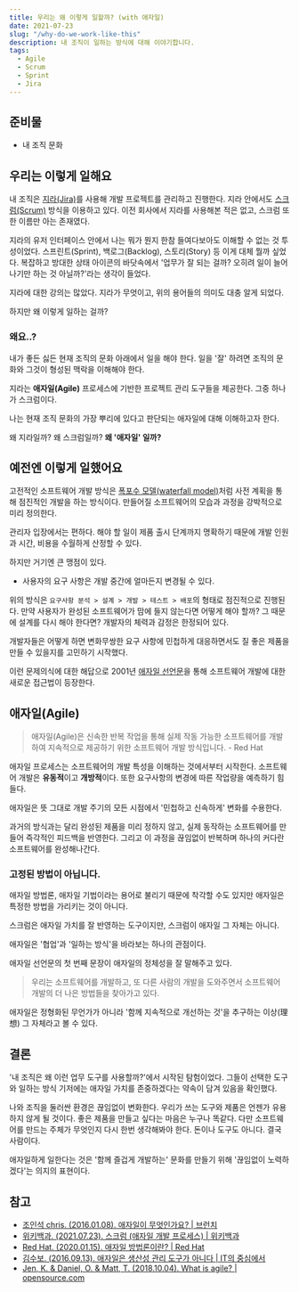 ```yaml
---
title: 우리는 왜 이렇게 일할까? (with 애자일)
date: 2021-07-23
slug: "/why-do-we-work-like-this"
description: 내 조직이 일하는 방식에 대해 이야기합니다.
tags:
  - Agile
  - Scrum
  - Sprint
  - Jira
---
```


## 준비물

- 내 조직 문화

## 우리는 이렇게 일해요

내 조직은 [지라(Jira)](https://www.atlassian.com/ko/software/jira)를 사용해 개발 프로젝트를 관리하고 진행한다.
지라 안에서도 [스크럼(Scrum)](https://ko.wikipedia.org/wiki/%EC%8A%A4%ED%81%AC%EB%9F%BC_(%EC%95%A0%EC%9E%90%EC%9D%BC_%EA%B0%9C%EB%B0%9C_%ED%94%84%EB%A1%9C%EC%84%B8%EC%8A%A4))
방식을 이용하고 있다. 이전 회사에서 지라를 사용해본 적은 없고, 스크럼 또한 이름만 아는 존재였다.

지라의 유저 인터페이스 안에서 나는 뭐가 뭔지 한참 들여다보아도 이해할 수 없는 것 투성이었다.
스프린트(Sprint), 백로그(Backlog), 스토리(Story) 등 이게 대체 뭘까 싶었다. 복잡하고 방대한 상태 아이콘의 바닷속에서 '업무가 잘 되는 걸까?
오히려 일이 늘어나기만 하는 것 아닐까?'라는 생각이 들었다.

지라에 대한 강의는 많았다. 지라가 무엇이고, 위의 용어들의 의미도 대충 알게 되었다.

하지만 왜 이렇게 일하는 걸까?

### 왜요..?

내가 좋든 싫든 현재 조직의 문화 아래에서 일을 해야 한다. 일을 '잘' 하려면 조직의 문화와 그것이 형성된 맥락을 이해해야 한다.

지라는 **애자일(Agile)** 프로세스에 기반한 프로젝트 관리 도구들을 제공한다. 그중 하나가 스크럼이다.

나는 현재 조직 문화의 가장 뿌리에 있다고 판단되는 애자일에 대해 이해하고자 한다.

왜 지라일까? 왜 스크럼일까? **왜 '애자일' 일까?**

## 예전엔 이렇게 일했어요

고전적인 소프트웨어 개발 방식은 [폭포수 모델(waterfall model)](https://ko.wikipedia.org/wiki/%ED%8F%AD%ED%8F%AC%EC%88%98_%EB%AA%A8%EB%8D%B8)처럼
사전 계획을 통해 점진적인 개발을 하는 방식이다.
만들어질 소프트웨어의 모습과 과정을 강박적으로 미리 정의한다.

관리자 입장에서는 편하다. 해야 할 일이 제품 출시 단계까지 명확하기 때문에 개발 인원과 시간, 비용을 수월하게 산정할 수 있다.

하지만 거기엔 큰 맹점이 있다.

- 사용자의 요구 사항은 개발 중간에 얼마든지 변경될 수 있다.

위의 방식은 `요구사항 분석 > 설계 > 개발 > 테스트 > 배포`의 형태로 점진적으로 진행된다. 만약 사용자가 완성된 소프트웨어가 맘에 들지 않는다면 어떻게 해야 할까?
그 때문에 설계를 다시 해야 한다면? 개발자의 체력과 감정은 한정되어 있다.

개발자들은 어떻게 하면 변화무쌍한 요구 사항에 민첩하게 대응하면서도 질 좋은 제품을 만들 수 있을지를 고민하기 시작했다.

이런 문제의식에 대한 해답으로 2001년 [애자일 선언문](http://agilemanifesto.org/iso/ko/manifesto.html)을 통해 소프트웨어 개발에 대한
새로운 접근법이 등장한다.

## 애자일(Agile)

> 애자일(Agile)은 신속한 반복 작업을 통해 실제 작동 가능한 소프트웨어를 개발하여 지속적으로 제공하기 위한 소프트웨어 개발 방식입니다. - Red Hat

애자일 프로세스는 소프트웨어의 개발 특성을 이해하는 것에서부터 시작한다. 소프트웨어 개발은 **유동적**이고 **개방적**이다. 또한
요구사항의 변경에 따른 작업량을 예측하기 힘들다.

애자일은 뜻 그대로 개발 주기의 모든 시점에서 '민첩하고 신속하게' 변화를 수용한다.

과거의 방식과는 달리 완성된 제품을 미리 정하지 않고,
실제 동작하는 소프트웨어를 만들어 즉각적인 피드백을 반영한다. 그리고 이 과정을 끊임없이 반복하며 하나의 커다란 소프트웨어를 완성해나간다.

### 고정된 방법이 아닙니다.

애자일 방법론, 애자일 기법이라는 용어로 불리기 때문에 착각할 수도 있지만 애자일은 특정한 방법을 가리키는 것이 아니다.

스크럼은 애자일 가치를 잘 반영하는 도구이지만, 스크럼이 애자일 그 자체는 아니다.

애자일은 '협업'과 '일하는 방식'을 바라보는 하나의 관점이다.

애자일 선언문의 첫 번째 문장이 애자일의 정체성을 잘 말해주고 있다.

> 우리는 소프트웨어를 개발하고, 또 다른 사람의 개발을 도와주면서 소프트웨어 개발의 더 나은 방법들을 찾아가고 있다.

애자일은 정형화된 무언가가 아니라 '함께 지속적으로 개선하는 것'을 추구하는 이상(理想) 그 자체라고 볼 수 있다.

## 결론

'내 조직은 왜 이런 업무 도구를 사용할까?'에서 시작된 탐험이었다. 그들이 선택한 도구와 일하는 방식 기저에는 애자일 가치를 존중하겠다는 약속이 담겨 있음을
확인했다.

나와 조직을 둘러싼 환경은 끊임없이 변화한다. 우리가 쓰는 도구와 제품은 언젠가 유용하지 않게 될 것이다. 좋은 제품을 만들고 싶다는 마음은 누구나 똑같다.
다만 소프트웨어를 만드는 주체가 무엇인지 다시 한번 생각해봐야 한다. 돈이나 도구도 아니다. 결국 사람이다.

애자일하게 일한다는 것은 '함께 즐겁게 개발하는' 문화를 만들기 위해 '끊임없이 노력하겠다'는 의지의 표현이다.

## 참고

- [조인석 chris. (2016.01.08). 애자일이 무엇인가요? | 브런치](https://brunch.co.kr/@insuk/5)
- [위키백과. (2021.07.23). 스크럼 (애자일 개발 프로세스) | 위키백과](https://ko.wikipedia.org/wiki/%EC%8A%A4%ED%81%AC%EB%9F%BC_(%EC%95%A0%EC%9E%90%EC%9D%BC_%EA%B0%9C%EB%B0%9C_%ED%94%84%EB%A1%9C%EC%84%B8%EC%8A%A4))
- [Red Hat. (2020.01.15). 애자일 방법론이란? | Red Hat](https://www.redhat.com/ko/devops/what-is-agile-methodology)
- [김수보. (2016.09.13). 애자일은 생산성 관리 도구가 아니다 | IT의 중심에서](https://subokim.wordpress.com/2016/09/13/what-is-agile-for/)
- [Jen, K. & Daniel, O. & Matt, T. (2018.10.04). What is agile? | opensource.com](https://opensource.com/article/18/10/what-agile?extIdCarryOver=true&intcmp=7013a000002D2hZAAS&sc_cid=701f2000001OH7EAAW)